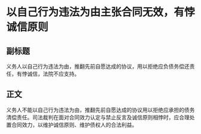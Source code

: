 # 以自己行为违法为由主张合同无效，有悖诚信原则
## 副标题
义务人以自己行为违法为由，推翻先前自愿达成的协议，用以拒绝应负债务偿还责任，有悖诚信，法院不应支持。
## 正文
义务人不能以自己行为违法为由，推翻先前自愿达成的协议用以拒绝应承担的债务清偿责任。司法裁判在面对合同效力认定与禁止反言及诚信原则相悖时，应合理处置合同效力，以维护诚信原则、维护债权人的合法利益。